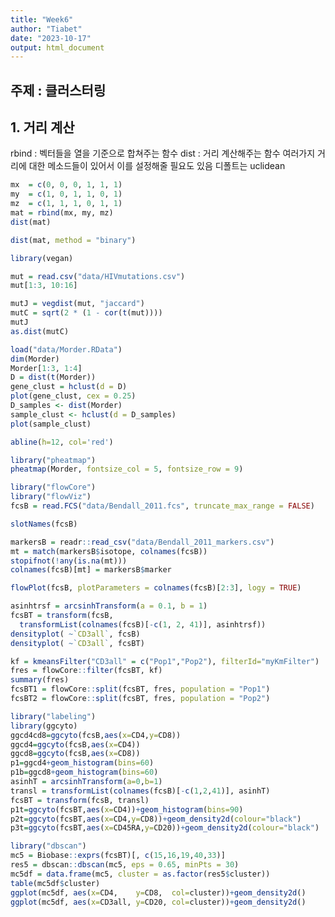 ---
title: "Week6"
author: "Tiabet"
date: "2023-10-17"
output: html_document
---

## 주제 : 클러스터링

## 1. 거리 계산
rbind : 벡터들을 열을 기준으로 합쳐주는 함수
dist : 거리 계산해주는 함수
여러가지 거리에 대한 메소드들이 있어서 이를 설정해줄 필요도 있음
디폴트는  uclidean
```{r}
mx  = c(0, 0, 0, 1, 1, 1)
my  = c(1, 0, 1, 1, 0, 1)
mz  = c(1, 1, 1, 0, 1, 1)
mat = rbind(mx, my, mz)
dist(mat)
```

```{r}
dist(mat, method = "binary")
```

```{r vegan}

library(vegan)

mut = read.csv("data/HIVmutations.csv")
mut[1:3, 10:16]

mutJ = vegdist(mut, "jaccard")
mutC = sqrt(2 * (1 - cor(t(mut))))
mutJ
as.dist(mutC)
```

```{r}
load("data/Morder.RData")
dim(Morder)
Morder[1:3, 1:4]
D = dist(t(Morder))
gene_clust = hclust(d = D)
plot(gene_clust, cex = 0.25)
D_samples <- dist(Morder)
sample_clust <- hclust(d = D_samples)
plot(sample_clust)

abline(h=12, col='red')

library("pheatmap")
pheatmap(Morder, fontsize_col = 5, fontsize_row = 9) 
```
```{r}
library("flowCore")
library("flowViz")
fcsB = read.FCS("data/Bendall_2011.fcs", truncate_max_range = FALSE)

slotNames(fcsB)

markersB = readr::read_csv("data/Bendall_2011_markers.csv")
mt = match(markersB$isotope, colnames(fcsB))
stopifnot(!any(is.na(mt)))
colnames(fcsB)[mt] = markersB$marker

flowPlot(fcsB, plotParameters = colnames(fcsB)[2:3], logy = TRUE)

asinhtrsf = arcsinhTransform(a = 0.1, b = 1)
fcsBT = transform(fcsB,
  transformList(colnames(fcsB)[-c(1, 2, 41)], asinhtrsf))
densityplot( ~`CD3all`, fcsB)
densityplot( ~`CD3all`, fcsBT)
```
```{r}
kf = kmeansFilter("CD3all" = c("Pop1","Pop2"), filterId="myKmFilter")
fres = flowCore::filter(fcsBT, kf)
summary(fres)
fcsBT1 = flowCore::split(fcsBT, fres, population = "Pop1")
fcsBT2 = flowCore::split(fcsBT, fres, population = "Pop2")
```
```{r}
library("labeling")
library(ggcyto)
ggcd4cd8=ggcyto(fcsB,aes(x=CD4,y=CD8))
ggcd4=ggcyto(fcsB,aes(x=CD4))
ggcd8=ggcyto(fcsB,aes(x=CD8))
p1=ggcd4+geom_histogram(bins=60)
p1b=ggcd8+geom_histogram(bins=60)
asinhT = arcsinhTransform(a=0,b=1)
transl = transformList(colnames(fcsB)[-c(1,2,41)], asinhT)
fcsBT = transform(fcsB, transl)
p1t=ggcyto(fcsBT,aes(x=CD4))+geom_histogram(bins=90)
p2t=ggcyto(fcsBT,aes(x=CD4,y=CD8))+geom_density2d(colour="black")
p3t=ggcyto(fcsBT,aes(x=CD45RA,y=CD20))+geom_density2d(colour="black")


```

```{r}
library("dbscan")
mc5 = Biobase::exprs(fcsBT)[, c(15,16,19,40,33)]
res5 = dbscan::dbscan(mc5, eps = 0.65, minPts = 30)
mc5df = data.frame(mc5, cluster = as.factor(res5$cluster))
table(mc5df$cluster)
ggplot(mc5df, aes(x=CD4,    y=CD8,  col=cluster))+geom_density2d()
ggplot(mc5df, aes(x=CD3all, y=CD20, col=cluster))+geom_density2d()
```